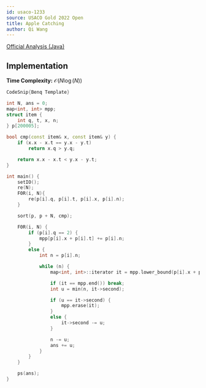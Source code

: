 ```yaml
---
id: usaco-1233
source: USACO Gold 2022 Open
title: Apple Catching
author: Qi Wang
---
```


[Official Analysis (Java)](http://www.usaco.org/current/data/sol_prob1_gold_open22.html)

## Implementation

**Time Complexity:** $\mathcal{O}(N \log (N))$

<LanguageSection>

<CPPSection>

```cpp
CodeSnip{Benq Template}

int N, ans = 0;
map<int, int> mpp;
struct item {
    int q, t, x, n;
} p[200005];

bool cmp(const item& x, const item& y) {
    if (x.x - x.t == y.x - y.t)
        return x.q > y.q;

    return x.x - x.t < y.x - y.t;
}

int main() {
	setIO();
	re(N);
	F0R(i, N){
        re(p[i].q, p[i].t, p[i].x, p[i].n);
	}

    sort(p, p + N, cmp);

    F0R(i, N) {
        if (p[i].q == 2) {
            mpp[p[i].x + p[i].t] += p[i].n;
        }
        else {
            int n = p[i].n;

            while (n) {
                map<int, int>::iterator it = mpp.lower_bound(p[i].x + p[i].t);

                if (it == mpp.end()) break;
                int u = min(n, it->second);

                if (u == it->second) {
                    mpp.erase(it);
                }
                else {
                    it->second -= u;
                }

                n -= u;
                ans += u;
            }
        }
    }

    ps(ans);
}
```

</CPPSection>

</LanguageSection>
